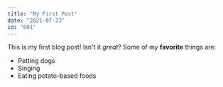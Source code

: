 ```yaml
---
title: "My First Post"
date: "2021-07-23"
id: "001"
---
```

This is my first blog post! Isn't it *great*?
Some of my **favorite** things are:
* Petting dogs
* Singing
* Eating potato-based foods